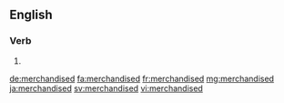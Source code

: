 ==English==

===Verb===
{{head|en|verb form}}

# {{en-past of|merchandise}}

[[de:merchandised]]
[[fa:merchandised]]
[[fr:merchandised]]
[[mg:merchandised]]
[[ja:merchandised]]
[[sv:merchandised]]
[[vi:merchandised]]